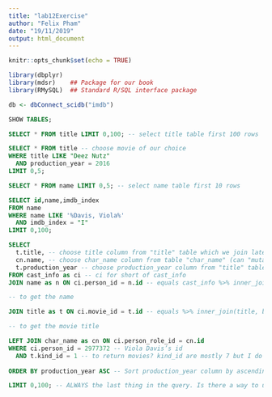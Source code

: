 ```yaml
---
title: "lab12Exercise"
author: "Felix Pham"
date: "19/11/2019"
output: html_document
---
```


```r
knitr::opts_chunk$set(echo = TRUE)
```

```r
library(dbplyr)  
library(mdsr)    ## Package for our book
library(RMySQL)  ## Standard R/SQL interface package

db <- dbConnect_scidb("imdb")

```

```sql
SHOW TABLES;
```

```sql

SELECT * FROM title LIMIT 0,100; -- select title table first 100 rows

```

```sql

SELECT * FROM title -- choose movie of our choice
WHERE title LIKE "Deez Nutz" 
  AND production_year = 2016
LIMIT 0,5;

```

```sql

SELECT * FROM name LIMIT 0,5; -- select name table first 10 rows

```

```sql
SELECT id,name,imdb_index
FROM name
WHERE name LIKE '%Davis, Viola%'
  AND imdb_index = "I"
LIMIT 0,100;
```

``` sql

SELECT 
  t.title, -- choose title column from "title" table which we join later (can "mutate" as "t" for short)
  cn.name, -- choose char_name column from table "char_name" (can "mutate" as "cn" for short)
  t.production_year -- choose production_year column from "title" table which we later join
FROM cast_info as ci -- ci for short of cast_info
JOIN name as n ON ci.person_id = n.id -- equals cast_info %>% inner_join(name, by = c("id" = "id"))

-- to get the name

JOIN title as t ON ci.movie_id = t.id -- equals %>% inner_join(title, by = c("id" = "id"))

-- to get the movie title

LEFT JOIN char_name as cn ON ci.person_role_id = cn.id 
WHERE ci.person_id = 2977372 -- Viola Davis’s id
  AND t.kind_id = 1 -- to return movies? kind_id are mostly 7 but I do not quite understand how this returns movie. In the previous exercise, I let it equal 7 but I consulted your sample solution.
  
ORDER BY production_year ASC -- Sort production_year column by ascending order

LIMIT 0,100; -- ALWAYS the last thing in the query. Is there a way to use is.na() function?


```

